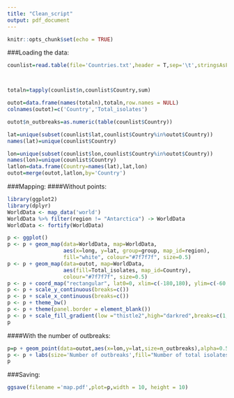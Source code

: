 ```yaml
---
title: "Clean_script"
output: pdf_document
---
```


```r
knitr::opts_chunk$set(echo = TRUE)
```

###Loading the data:
```r
counlist=read.table(file='Countries.txt',header = T,sep='\t',stringsAsFactors = F)



totaln=tapply(counlist$n,counlist$Country,sum)

outot=data.frame(names(totaln),totaln,row.names = NULL)
colnames(outot)=c('Country','Total_isolates')

outot$n_outbreaks=as.numeric(table(counlist$Country))

lat=unique(subset(counlist$lat,counlist$Country%in%outot$Country))
names(lat)=unique(counlist$Country)

lon=unique(subset(counlist$lon,counlist$Country%in%outot$Country))
names(lon)=unique(counlist$Country)
latlon=data.frame(Country=names(lat),lat,lon)
outot=merge(outot,latlon,by='Country')
```

###Mapping:
####Without points:
```r
library(ggplot2)
library(dplyr)
WorldData <- map_data('world')
WorldData %>% filter(region != "Antarctica") -> WorldData
WorldData <- fortify(WorldData)

p <- ggplot()
p <- p + geom_map(data=WorldData, map=WorldData,
                  aes(x=long, y=lat, group=group, map_id=region),
                  fill="white", colour="#7f7f7f", size=0.5)
p <- p + geom_map(data=outot, map=WorldData,
                  aes(fill=Total_isolates, map_id=Country),
                  colour="#7f7f7f", size=0.5)
p <- p + coord_map("rectangular", lat0=0, xlim=c(-180,180), ylim=c(-60, 90))
p <- p + scale_y_continuous(breaks=c())
p <- p + scale_x_continuous(breaks=c())
p <- p + theme_bw()
p <- p + theme(panel.border = element_blank())
p <- p + scale_fill_gradient(low ="thistle2",high="darkred",breaks=c(1,10,100,200),trans='log10')
p
```
####With the number of outbreaks:
```r
p=p + geom_point(data=outot,aes(x=lon,y=lat,size=n_outbreaks),alpha=0.5,stroke=1.2)
p <- p + labs(size='Number of outbreaks',fill="Number of total isolates", title="", x="", y="")
p
```
###Saving:
```r
ggsave(filename ='map.pdf',plot=p,width = 10, height = 10)
```





